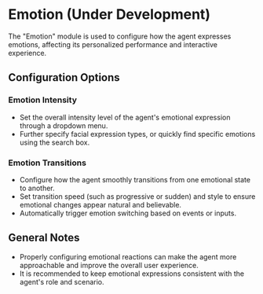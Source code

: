 # Emotion (Under Development)

The "Emotion" module is used to configure how the agent expresses emotions, affecting its personalized performance and interactive experience.

## Configuration Options

### Emotion Intensity

- Set the overall intensity level of the agent's emotional expression through a dropdown menu.
- Further specify facial expression types, or quickly find specific emotions using the search box.

### Emotion Transitions

- Configure how the agent smoothly transitions from one emotional state to another.
- Set transition speed (such as progressive or sudden) and style to ensure emotional changes appear natural and believable.
- Automatically trigger emotion switching based on events or inputs.

## General Notes

- Properly configuring emotional reactions can make the agent more approachable and improve the overall user experience.
- It is recommended to keep emotional expressions consistent with the agent's role and scenario.
